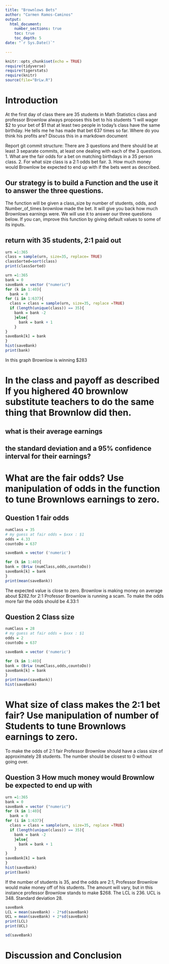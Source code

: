 ```yaml
---
title: "Brownlows Bets"
author: "Carmen Ramos-Caminos"
output: 
  html_document:
    number_sections: true
    toc: true
    toc_depth: 5
date: "`r Sys.Date()`"    
    
---
```

```r
knitr::opts_chunk$set(echo = TRUE)
require(tidyverse)
require(tigerstats)
require(knitr)
source(file="BrLw.R")
```

<!-- We recommend you use git branches -- create a separate branch for each major section i.e. Introduction, Methods, Results, Inferential Results, and Discussion and Conclusions - leave the YAML block untouched until the final merge where you put in your own name !-->

# Introduction

<!--In this section you explain what you are trying to show.  Where did the data come from?  What is the research or other question you are trying to answer?!-->

At the first day of class there are 35 students in Math Statistics class and professor Brownlow always proposes this bet to his students "I will wager $2 to your bet of $1 that at least two people in today's class have  the same birthday.  He tells me he has made that bet 637 times so far. Where do you think his profits are? Discuss this in a markdown document
 
Report git commit structure:
There are 3 questions and there should be at least 3 separate commits, at least one dealing with each of the 3 questions.
1. What are the fair odds for a bet on matching birthdays in a 35 person class.
2. For what size class is a 2:1 odds bet fair.
3. How much money would Brownlow be expected to end up with if the bets went as described.

## Our strategy is to build a Function and the use it to answer the three questions. 

The function will be given a class_size by number of students, odds, and Number_of_times brownlow made the bet.  It will give you back how much Brownlows earnings were. We will use it to answer our three questions below. If you can, improve this function by giving default values to some of its inputs.  

## return with 35 students, 2:1 paid out

```r
urn =1:365
class = sample(urn, size=35, replace= TRUE)
classSorted=sort(class)
print(classSorted)
```

```r
urn =1:365
bank = 0
saveBank = vector ("numeric")
for (k in 1:40){
  bank = 0
for (i in 1:637){
  class = class = sample(urn, size=35, replace =TRUE)
  if (length(unique(class)) == 35){ 
    bank = bank -2 
    }else{
      bank = bank + 1
    }
}
saveBank[k] = bank
}
hist(saveBank)
print(bank)
```
In this graph Brownlow is winning $283 

# In the class and payoff as described  If you highered 40 brownlow substitute teachers to do the same thing that Brownlow did then.
## what is their average earnings
## the standard deviation and a 95% confidence interval for their earnings?
  
<!--Explain and display your method of coming up with a 95% confidence interval of  professor Brownlows winnings (or losings)-->  

# What are the fair odds? Use manipulation of odds in the function to tune Brownlows earnings to zero.  

## Question 1  fair odds

```r
numClass = 35
# my guess at fair odds = $xxx : $1
odds = 4.33
countoDo = 637

saveBank = vector ('numeric')

for (k in 1:40){
bank = (BrLw (numClass,odds,countoDo))
saveBank[k] = bank
}
print(mean(saveBank))

``` 
The expected value is close to zero. Brownlow is making money on average about $282.for 2:1 Professor Brownlow is running a scam. To make the odds more fair the odds should be 4.33:1

## Question 2 Class size 

```r
numClass = 28
# my guess at fair odds = $xxx : $1
odds = 2
countoDo = 637

saveBank = vector ('numeric')

for (k in 1:40){
bank = (BrLw (numClass,odds,countoDo))
saveBank[k] = bank
}
print(mean(saveBank))
hist(saveBank)
``` 

<!--Decide on your methods:  In this section explain the approach you will take to attack the issue --- how will you decide on a likely estimate of professor Brownlow's earnings or losses after 637 bets. Also explain how you construct a 95% confidence interval about your estimate of his winnings !-->


# What size of class makes the 2:1 bet fair?  Use manipulation of number of Students to tune Brownlows earnings to zero.

To make the odds of 2:1 fair Professor Brownlow should have a class size of approximately 28 students. The number should be closest to 0 without going over. 

## Question 3 How much money would Brownlow be expected to end up with
<!--Explain and display the results of your method of coming up with the estimate of professor Brownlows betting profits!-->
```r
urn =1:365
bank = 0
saveBank = vector ("numeric")
for (k in 1:40){
  bank = 0
for (i in 1:637){
  class = class = sample(urn, size=35, replace =TRUE)
  if (length(unique(class)) == 35){ 
    bank = bank -2 
    }else{
      bank = bank + 1
    }
}
saveBank[k] = bank
}
hist(saveBank)
print(bank)
```

If the number of students is 35, and the odds are 2:1, Professor Brownlow would make money off of his students. The amount will vary, but in this instance professor Brownlow stands to  make $268. 
The LCL is 236. UCL is 348. Standard deviation 28. 

```r
saveBank
LCL = mean(saveBank) - 2*sd(saveBank)
UCL = mean(saveBank) + 2*sd(saveBank)
print(LCL)
print(UCL)
```

```r
sd(saveBank)
```


# Discussion and Conclusion

<!--Discussion and conclusion here.  If professor Brownlow is consistantly making or losing money how could he change his payout so that his profits center on zero?  Also discuss what size his class should be in order to have his current scheme balance at zero profit.!-->

